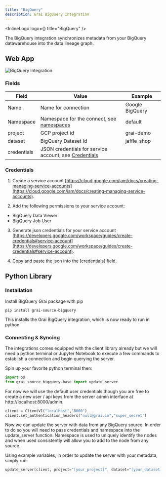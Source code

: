 ```yaml
---
title: "BigQuery"
description: Grai BigQuery Integration
---
```



<InlineLogo logo={<BigQueryLogoIcon />} title="BigQuery" />

The BigQuery integration synchronizes metadata from your BigQuery datawarehouse into the data lineage graph.

## Web App

<Image
  src="/images/docs/core/integrations/bigquery.png"
  height={600}
  width={1200}
  alt="BigQuery Integration"
/>

### Fields

| Field       | Value                                                                 | Example         |
| ----------- | --------------------------------------------------------------------- | --------------- |
| Name        | Name for connection                                                   | Google BigQuery |
| Namespace   | Namespace for the connect, see [namespaces](/concepts/namespace) | default         |
| project     | GCP project id                                                        | grai-demo       |
| dataset     | BigQuery Dataset Id                                                   | jaffle_shop     |
| credentials | JSON credentials for service account, see [Credentials](#credentials) |                 |

### Credentials

1. Create a service account [https://cloud.google.com/iam/docs/creating-managing-service-accounts](https://cloud.google.com/iam/docs/creating-managing-service-accounts).

2. Add the following permissions to your service account:

- BigQuery Data Viewer
- BigQuery Job User

3. Generate json credentials for your service account [https://developers.google.com/workspace/guides/create-credentials#service-account](https://developers.google.com/workspace/guides/create-credentials#service-account).

4. Copy and paste the json into the [credentials] field.

## Python Library

### Installation

Install BigQuery Grai package with pip

```shell copy
pip install grai-source-bigquery
```

This installs the Grai BigQuery integration, which is now ready to run in python

### Connecting & Syncing

The integrations comes equipped with the client library already but we will need a python terminal or Jupyter Notebook to execute a few commands to establish a connection and begin querying the server.

Spin up your favorite python terminal then:

```python copy
import os
from grai_source_bigquery.base import update_server
```

For now we will use the default user credentials though you are free to create a new user / api keys from the server admin interface at http://localhost:8000/admin.

```python copy
client = ClientV1("localhost","8000")
client.set_authentication_headers("null@grai.io","super_secret")
```

Now we can update the server with data from any BigQuery source. In order to do so you will need to pass credentials and namespace into the update_server function.
Namespace is used to uniquely identify the nodes and when used consistently will allow you to add to the node from any source.

Using example variables, in order to update the server with your metadata, simply run:

```python copy
update_server(client, project="[your_project]", dataset="[your_dataset]]", credentials="[your_credentials]", namespace="[your_grai_namespace]")
```
